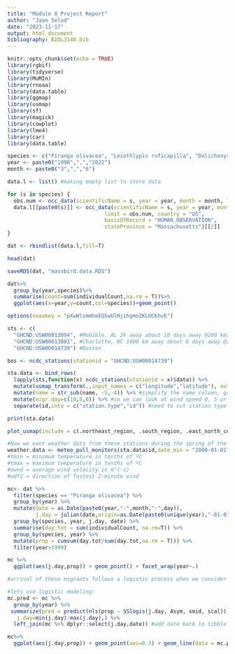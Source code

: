 ```yaml
---
title: "Module 8 Project Report"
author: "Jaan Selod"
date: "2023-11-17"
output: html_document
bibliography: BIOL3140.bib
---
```


```r
knitr::opts_chunk$set(echo = TRUE)
library(rgbif)
library(tidyverse)
library(MuMIn)
library(rnoaa)
library(data.table)
library(ggmap)
library(usmap)
library(sf)
library(magick)
library(cowplot)
library(lme4)
library(car)
library(data.table)
```

```r
species <- c("Piranga olivacea", "Leiothlypis ruficapilla", "Dolichonyx oryzivorus", "Megaceryle alcyon","Chordeiles minor")
year <- paste0("1990",",","2022")
month <- paste0("3",",","6")

data.l <- list() #making empty list to store data

for (s in species) {
  obs.num <- occ_data(scientificName = s, year = year, month = month, limit = 0, country = "US", basisOfRecord = "HUMAN_OBSERVATION", stateProvince = "Massachusetts")$meta$count
  data.l[[paste0(s)]] <- occ_data(scientificName = s, year = year, month = month,
                               limit = obs.num, country = "US",
                               basisOfRecord = "HUMAN_OBSERVATION",
                               stateProvince = "Massachusetts")[[2]]
}

dat <- rbindlist(data.l,fill=T)

head(dat)

saveRDS(dat, "massbird.data.RDS")

dat%>%
  group_by(year,species)%>%
  summarise(count=sum(individualCount,na.rm = T))%>%
  ggplot(aes(x=year,y=count,col=species))+geom_point()
```

``` r
options(noaakey = "pXwWlsmmheEQSwUlHjihgmoZKLOCKhvE")

sts <- c(
  "GHCND:USW00013894", #Mobible, AL 2k away about 10 days away @200 km/day
  "GHCND:USW00013881", #Charlotte, NC 1000 km away about 6 days away @200 km/day
  "GHCND:USW00014739") #Boston

bos <- ncdc_stations(stationid = "GHCND:USW00014739")

sta.data <- bind_rows(
  lapply(sts,function(x) ncdc_stations(stationid = x)$data)) %>%
  mutate(usmap_transform(.,input_names = c("longitude","latitude"), output_names = c("longitude.1", "latitude.1"))) %>% #join transformation of lat/long for projection with usmap
  mutate(name = str_sub(name, -5,-4)) %>% #simplify the name column, grab just the state
  mutate(migr.day=c(10,5,0)) %>% #so we can look at wind speed 0, 5 or 10 days before arrive in boston
  separate(id,into = c("station.type","id")) #need to cut station type out from station id number

print(sta.data)

plot_usmap(include = c(.northeast_region, .south_region, .east_north_central)) + geom_point(data = sta.data, aes(x = longitude.1, y = latitude.1, col = name), size = 5) + geom_label(data = sta.data, aes(x = longitude.1, y=latitude.1, col = name, label = name), size = 5, nudge_x = 1e6*0.25) + theme(legend.position = "none")

#Now we want weather data from these stations during the spring of the years we have good data for (pretty much 2000 on)
weather.data <- meteo_pull_monitors(sta.data$id,date_min = "2000-01-01")
#tmin = minimum temperature in tenths of ºC
#tmax = maximum temperature in tenths of ºC
#awnd = average wind velocity in m^(-s)
#wdf2 = direction of fastest 2-minute wind
```

```r
mc<- dat %>%
  filter(species == "Piranga olivacea") %>%
  group_by(year) %>%
  mutate(date = as.Date(paste0(year,"-",month,"-",day)),
         j.day = julian(date,origin=as.Date(paste0(unique(year),"-01-01"))))%>%
  group_by(species, year, j.day, date) %>%
  summarise(day.tot = sum(individualCount, na.rm=T)) %>%
  group_by(species, year) %>%
  mutate(prop = cumsum(day.tot/sum(day.tot,na.rm = T))) %>%
  filter(year>1999)

mc %>%
  ggplot(aes(j.day,prop)) + geom_point() + facet_wrap(year~.)

#arrival of these migrants follows a logistic process when we consider the proportion of the population that has arrived!

#lets use logistic modeling:
mc.pred <- mc %>%
  group_by(year) %>%
 summarize(pred = predict(nls(prop ~ SSlogis(j.day, Asym, xmid, scal)), newdata = data.frame(j.day = min(j.day):max(j.day))), #predict the logistic curve for each species
   j.day=min(j.day):max(j.day),) %>%
  left_join(mc %>% dplyr::select(j.day,date)) #add date back to tibble

mc%>%
  ggplot(aes(j.day,prop)) + geom_point(aes=0.3) + geom_line(data = mc.pred, aes(x = j.day, y = pred), col="blue", size=2) + facet_wrap(year~.)
```



```r

```